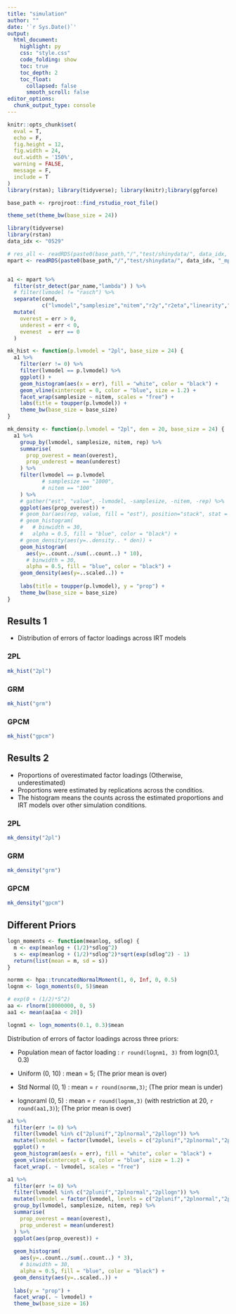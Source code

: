 ---
title: "simulation"
author: ""
date: '`r Sys.Date()`'
output:
  html_document:
    highlight: py
    css: "style.css"
    code_folding: show
    toc: true
    toc_depth: 2
    toc_float:
      collapsed: false
      smooth_scroll: false
editor_options:
  chunk_output_type: console
---
```{r setup, include=FALSE}
knitr::opts_chunk$set(
  eval = T,
  echo = F,
  fig.height = 12,
  fig.width = 24,
  out.width = '150%',
  warning = FALSE,
  message = F,
  include = T
)
library(rstan); library(tidyverse); library(knitr);library(ggforce)

base_path <- rprojroot::find_rstudio_root_file()

theme_set(theme_bw(base_size = 24))

library(tidyverse)
library(rstan)
data_idx <- "0529"

# res_all <- readRDS(paste0(base_path,"/","test/shinydata/", data_idx, "_data.rds"))
mpart <- readRDS(paste0(base_path,"/","test/shinydata/", data_idx, "_mpart.rds"))


a1 <- mpart %>%
  filter(str_detect(par_name,"lambda") ) %>%
  # filter(lvmodel != "rasch") %>%
  separate(cond,
           c("lvmodel","samplesize","nitem","r2y","r2eta","linearity","outdist","rep"), "_") %>%
  mutate(
    overest = err > 0,
    underest = err < 0,
    evenest  = err == 0
  )

mk_hist <- function(p.lvmodel = "2pl", base_size = 24) {
  a1 %>%
    filter(err != 0) %>%
    filter(lvmodel == p.lvmodel) %>%
    ggplot() +
    geom_histogram(aes(x = err), fill = "white", color = "black") +
    geom_vline(xintercept = 0, color = "blue", size = 1.2) +
    facet_wrap(samplesize ~ nitem, scales = "free") +
    labs(title = toupper(p.lvmodel)) +
    theme_bw(base_size = base_size)
}

mk_density <- function(p.lvmodel = "2pl", den = 20, base_size = 24) {
  a1 %>%
    group_by(lvmodel, samplesize, nitem, rep) %>%
    summarise(
      prop_overest = mean(overest),
      prop_underest = mean(underest)
    ) %>%
    filter(lvmodel == p.lvmodel
           # samplesize == "1000",
           # nitem == "100"
    ) %>%
    # gather("est", "value", -lvmodel, -samplesize, -nitem, -rep) %>%
    ggplot(aes(prop_overest)) +
    # geom_bar(aes(rep, value, fill = "est"), position="stack", stat = "identity")
    # geom_histogram(
    #   # binwidth = 30,
    #   alpha = 0.5, fill = "blue", color = "black") +
    # geom_density(aes(y=..density.. * den)) +
    geom_histogram(
      aes(y=..count../sum(..count..) * 10),
      # binwidth = 30,
      alpha = 0.5, fill = "blue", color = "black") +
    geom_density(aes(y=..scaled..)) +
    
    labs(title = toupper(p.lvmodel), y = "prop") +
    theme_bw(base_size = base_size)
}
```



## Results 1

- Distribution of errors of factor loadings across IRT models


### 2PL
```{r}
mk_hist("2pl")

```

### GRM

```{r}
mk_hist("grm")
```

### GPCM
```{r}
mk_hist("gpcm")
```


## Results 2

- Proportions of overestimated factor loadings (Otherwise, underestimated)
- Proportions were estimated by replications across the conditios.
- The histogram means the counts across the estimated proportions and IRT models over other simulation conditions.

### 2PL
```{r}
mk_density("2pl")

```

### GRM

```{r}
mk_density("grm")
```

### GPCM
```{r}
mk_density("gpcm")
```

## Different Priors
```{r}
logn_moments <- function(meanlog, sdlog) {
  m <- exp(meanlog + (1/2)*sdlog^2)
  s <- exp(meanlog + (1/2)*sdlog^2)*sqrt(exp(sdlog^2) - 1)
  return(list(mean = m, sd = s))
}

normm <- hpa::truncatedNormalMoment(1, 0, Inf, 0, 0.5)
lognm <- logn_moments(0, 5)$mean

# exp(0 + (1/2)*5^2)
aa <- rlnorm(10000000, 0, 5)
aa1 <- mean(aa[aa < 20])

lognm1 <- logn_moments(0.1, 0.3)$mean
```

Distribution of errors of factor loadings across three priors:

- Population mean of factor loading : `r round(lognm1, 3)` from logn(0.1, 0.3)

- Uniform (0, 10)   : mean = 5; (The prior mean is over)
- Std Normal (0, 1) : mean = `r round(normm,3)`; (The prior mean is under)
- lognoraml (0, 5)  : mean = `r round(lognm,3)` (with restriction at 20, `r round(aa1,3)`); (The prior mean is over)

```{r}
a1 %>%
  filter(err != 0) %>%
  filter(lvmodel %in% c("2plunif","2plnormal","2pllogn")) %>%
  mutate(lvmodel = factor(lvmodel, levels = c("2plunif","2plnormal","2pllogn"))) %>% 
  ggplot() +
  geom_histogram(aes(x = err), fill = "white", color = "black") +
  geom_vline(xintercept = 0, color = "blue", size = 1.2) +
  facet_wrap(. ~ lvmodel, scales = "free")
```


```{r}
a1 %>%
  filter(err != 0) %>%
  filter(lvmodel %in% c("2plunif","2plnormal","2pllogn")) %>%
  mutate(lvmodel = factor(lvmodel, levels = c("2plunif","2plnormal","2pllogn"))) %>% 
  group_by(lvmodel, samplesize, nitem, rep) %>%
  summarise(
    prop_overest = mean(overest),
    prop_underest = mean(underest)
  ) %>%
  ggplot(aes(prop_overest)) +
  
  geom_histogram(
    aes(y=..count../sum(..count..) * 3),
    # binwidth = 30,
    alpha = 0.5, fill = "blue", color = "black") +
  geom_density(aes(y=..scaled..)) +
  
  labs(y = "prop") +
  facet_wrap(. ~ lvmodel) + 
  theme_bw(base_size = 16)


```

